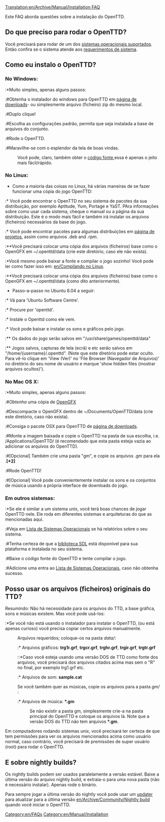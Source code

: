[[Translation:en/Archive/Manual/Installation FAQ]]


Este FAQ aborda questões sobre a instalação do OpenTTD.

== Do que preciso para rodar o OpenTTD? ==
Você precisará para rodar de um dos [[en/Archive/Compilation and Ports/Operating system|sistemas operacionais suportados]]. Então confira se o sistema atende aos [[pt/Requerimentos de Sistema|requerimentos de sistema]].

== Como eu instalo o OpenTTD? ==
=== No Windows: ===
:*Muito simples, apenas alguns passos:
:#Obtenha o instalador do windows para OpenTTD em [http://www.openttd.org/download-stable página de downloads]- ou simplesmente arquivo (ficheiro) zip do mesmo local.
:#Duplo clique!
:#Escolha as configurações padrão, permita que seja instalada a base de arquivos do conjunto. 
:#Rode o OpenTTD.
:#Maravilhe-se com o esplendor da tela de boas vindas.

:Você pode, claro, também obter o [[en/Development/FAQ development#source-code|código fonte]],essa é apenas o jeito mais fácil/rápido. 

=== No Linux: ===
* Como a maioria das coisas no Linux, há várias maneiras de se fazer funcionar uma cópia do jogo OpenTTD:
:* Você pode encontrar o OpenTTD no seu sistema de pacotes da sua distribuição, por exemplo Aptitude, Yum, Portage e YaST. PAra informações sobre como usar cada sistema, cheque o manual ou a página da sua distribuição. Este é o modo mais fácil e também irá instalar os arquivos (ficheiros) necessários da base do jogo. 
:* Você pode encontrar pacotes para algumas distribuições em [http://www.openttd.org/download-stable página de projetos], assim como arquivos .deb and .rpm.
:**Você precisará colocar uma cópia dos arquivos (ficheiros) base como o OpenGFX em ~/.openttd/data (crie este diretório, caso ele não exista).
:*Você mesmo pode baixar a fonte e compilar o jogo sozinho! Você pode ler como fazer isso em: [[en/Compilando no Linux]].
:**Você precisará colocar uma cópia dos arquivos (ficheiros) base como o OpenGFX em ~/.openttd/data (como dito anteriormente).

* Passo-a-passo no Ubuntu 8.04 a seguir:
:* Vá para 'Ubuntu Software Centre'.
:* Procure por 'openttd'.
:* Instale o Openttd como ele vem.
:* Você pode baixar e instalar os sons e gráficos pelo jogo.
:** Os dados do jogo serão salvos em "/usr/share/games/openttd/data"
:** Jogos salvos, capturas de tela (ecrã) e etc serão salvos em "/home/{username}/.openttd". (Note que este diretório pode estar oculto. Para vê-lo clique em 'View (Ver)' no 'File Browser (Navegador de Arquivos)' no diretório do seu nome de usuário e marque 'show hidden files (mostrar arquivos ocultos)').

=== No Mac OS X: ===
:*Muito simples, apenas alguns passos:
:#''Obtenha'' uma cópia de [http://www.openttd.org/download-opengfx OpenGFX]
:#Descompacte o OpenGFX dentro de ~/Documents/OpenTTD/data (crie este diretório, caso não exista).
:#Consiga o pacote OSX para OpenTTD de [http://www.openttd.org/download-stable página de downloads].
:#Monte a imagem baixada e copie o OpenTTD na pasta de sua escolha, i.e. /Applications/OpenTTD/ (é recomendado que esta pasta esteja vazia ao adicionar os arquivos do OpenTTD).
:#[Opcional] Também crie uma pasta "gm", e copie os arquivos .gm para ela .'''[*2]'''
:#Rode OpenTTD!
:#[Opcional] Você pode convenientemente instalar os sons e os conjuntos de música usando a própria interface de downloads do jogo.

=== Em outros sistemas: ===
:*Se ele é similar a um sistema unix, você terá boas chances de jogar OpenTTD nele. Ele roda em diferentes sistemas e arquiteturas do que as mencionadas aqui.
:#Veja em [[pt/Sistemas Operacionais|Lista de Sistemas Operacionais]] se há relatórios sobre o seu sistema.
:#Tenha certeza de que a [http://libsdl.org biblioteca SDL] está disponível para sua plataforma e instalada no seu sistema.
:#Baixe o código fonte do OpenTTD e tente compilar o jogo.
:#Adicione uma entra ao [[pt/Sistemas Operacionais|Lista de Sistemas Operacionais]], caso não obtenha sucesso.

== Posso usar os arquivos (ficheiros) originais do TTD? ==

Resumindo: Não há necessidade para os arquivos do TTD, a base gráfica, sons e músicas existem. Mas você pode usá-los:

:*Se você não está usando o instalador para instalar o OpenTTD, (ou está apenas curioso) você precisa copiar certos arquivos manualmente.
:Arquivos requeridos; coloque-os na pasta <i>data/</i>:
::* Arquivos gráficos: <b>trg1r.grf</b>, <b>trgcr.grf</b>, <b>trghr.grf</b>, <b>trgir.grf</b>, <b>trgtr.grf</b>
:::*Caso você esteja usando uma versão DOS de TTD como fonte dos arquivos, você precisará dos arquivos citados acima mas sem o "R" no final, por exemplo trg1.grf etc.
::* Arquivos de som: <b>sample.cat</b>
:Se você também quer as músicas, copie os arquivos para a pasta <i>gm/</i> :
::* Arquivos de música: <b>*.gm</b>
::Se não existir a pasta gm, simplesmente crie-a na pasta principal do OpenTTD e coloque os arquivos lá. Note que a versão DOS do TTD não tem arquivos <b>*.gm</b>.

Em computadores rodando sistemas unix, você precisará ter certeza de que tem permissões para ver os arquivos mencionados acima como usuário normal, caso contrário, você precisará de premissões de super usuário (root) para rodar o OpenTTD.

== E sobre nightly builds? ==
Os nightly builds podem ser usados paralelamente a versão estável. Baixe a última versão do arquivo nightly build, e extraia-o para uma nova pasta (não é necessário instalar). Apenas rode o binário.

Para sempre jogar a última versão do nightly você pode usar um [[en/Archive/Community/OpenTTD Updaters|updater]] para atualizar para a última versão [[en/Archive/Community/Nightly build]] quando você iniciar o OpenTTD.

[[Category:en/FAQs]]
[[Category:en/Manual/Installation]]
